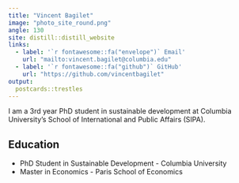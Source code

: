 ```yaml
---
title: "Vincent Bagilet"
image: "photo_site_round.png"
angle: 130
site: distill::distill_website
links:
  - label: '`r fontawesome::fa("envelope")` Email'
    url: "mailto:vincent.bagilet@columbia.edu"
  - label: '`r fontawesome::fa("github")` GitHub'
    url: "https://github.com/vincentbagilet"
output:
  postcards::trestles
---
```

 
I am a 3rd year PhD student in sustainable development at Columbia University's School of International and Public Affairs (SIPA).

## Education

- PhD Student in Sustainable Development - Columbia University
- Master in Economics - Paris School of Economics









